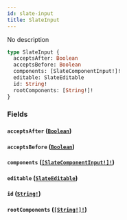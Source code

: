 ```yaml
---
id: slate-input
title: SlateInput
---
```


No description

```graphql
type SlateInput {
  acceptsAfter: Boolean
  acceptsBefore: Boolean
  components: [SlateComponentInput!]!
  editable: SlateEditable
  id: String!
  rootComponents: [String!]!
}
```

### Fields

#### `acceptsAfter` ([`Boolean`](/docs/graphql/scalars/boolean))

#### `acceptsBefore` ([`Boolean`](/docs/graphql/scalars/boolean))

#### `components` ([`[SlateComponentInput!]!`](/docs/graphql/inputs/slate-component-input))

#### `editable` ([`SlateEditable`](/docs/graphql/enums/slate-editable))

#### `id` ([`String!`](/docs/graphql/scalars/string))

#### `rootComponents` ([`[String!]!`](/docs/graphql/scalars/string))
